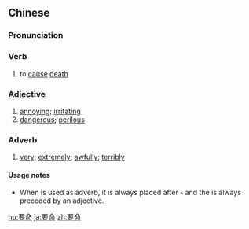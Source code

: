 ==Chinese==
{{zh-forms}}

===Pronunciation===
{{zh-pron
|m=yàomìng
|c=jiu3 meng6
|mn=qz,xm,zz:iàu-bēng
|cat=v,a,adv
}}

===Verb===
{{zh-verb}}

# to [[cause]] [[death]]

===Adjective===
{{zh-adj}}

# [[annoying]]; [[irritating]]
# [[dangerous]]; [[perilous]]

===Adverb===
{{zh-adv}}

# [[very]]; [[extremely]]; [[awfully]]; [[terribly]]
#: {{zh-x|熱 得{de} 要命|'''terribly''' hot}}

====Usage notes====
* When {{zh-l|要命}} is used as adverb, it is always placed after {{zh-l|得|tr=de}} - and the {{zh-l|得|tr=de}} is always preceded by an adjective.

{{zh-cat|Advanced}}

[[hu:要命]]
[[ja:要命]]
[[zh:要命]]